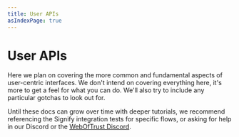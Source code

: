 ```yaml
---
title: User APIs
asIndexPage: true
---
```


# User APIs

Here we plan on covering the more common and fundamental aspects of user-centric interfaces.
We don't intend on covering everything here, it's more to get a feel for what you can do.
We'll also try to include any particular gotchas to look out for.

Until these docs can grow over time with deeper tutorials, we recommend referencing the Signify integration tests for specific flows, or asking for help in our Discord or the [WebOfTrust Discord](https://github.com/WebOfTrust/keri?tab=readme-ov-file#discord).
